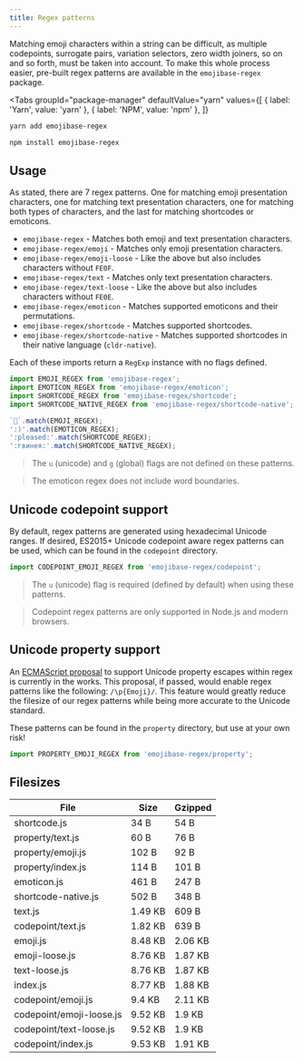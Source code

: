 ```yaml
---
title: Regex patterns
---
```



Matching emoji characters within a string can be difficult, as multiple codepoints, surrogate pairs,
variation selectors, zero width joiners, so on and so forth, must be taken into account. To make
this whole process easier, pre-built regex patterns are available in the `emojibase-regex` package.

<Tabs
  groupId="package-manager"
  defaultValue="yarn"
  values={[
    { label: 'Yarn', value: 'yarn' },
    { label: 'NPM', value: 'npm' },
  ]}
>
  <TabItem value="yarn">

```bash
yarn add emojibase-regex
```

  </TabItem>
  <TabItem value="npm">

```bash
npm install emojibase-regex
```

  </TabItem>
</Tabs>

## Usage

As stated, there are 7 regex patterns. One for matching emoji presentation characters, one for
matching text presentation characters, one for matching both types of characters, and the last for
matching shortcodes or emoticons.

- `emojibase-regex` - Matches both emoji and text presentation characters.
- `emojibase-regex/emoji` - Matches only emoji presentation characters.
- `emojibase-regex/emoji-loose` - Like the above but also includes characters without `FE0F`.
- `emojibase-regex/text` - Matches only text presentation characters.
- `emojibase-regex/text-loose` - Like the above but also includes characters without `FE0E`.
- `emojibase-regex/emoticon` - Matches supported emoticons and their permutations.
- `emojibase-regex/shortcode` - Matches supported shortcodes.
- `emojibase-regex/shortcode-native` - Matches supported shortcodes in their native language
  (`cldr-native`).

Each of these imports return a `RegExp` instance with no flags defined.

```ts
import EMOJI_REGEX from 'emojibase-regex';
import EMOTICON_REGEX from 'emojibase-regex/emoticon';
import SHORTCODE_REGEX from 'emojibase-regex/shortcode';
import SHORTCODE_NATIVE_REGEX from 'emojibase-regex/shortcode-native';

`🙂`.match(EMOJI_REGEX);
':)'.match(EMOTICON_REGEX);
':pleased:'.match(SHORTCODE_REGEX);
':гвинея:'.match(SHORTCODE_NATIVE_REGEX);
```

> The `u` (unicode) and `g` (global) flags are not defined on these patterns.

> The emoticon regex does not include word boundaries.

## Unicode codepoint support

By default, regex patterns are generated using hexadecimal Unicode ranges. If desired, ES2015+
Unicode codepoint aware regex patterns can be used, which can be found in the `codepoint` directory.

```ts
import CODEPOINT_EMOJI_REGEX from 'emojibase-regex/codepoint';
```

> The `u` (unicode) flag is required (defined by default) when using these patterns.

> Codepoint regex patterns are only supported in Node.js and modern browsers.

## Unicode property support

An [ECMAScript proposal](https://github.com/tc39/proposal-regexp-unicode-property-escapes) to
support Unicode property escapes within regex is currently in the works. This proposal, if passed,
would enable regex patterns like the following: `/\p{Emoji}/`. This feature would greatly reduce the
filesize of our regex patterns while being more accurate to the Unicode standard.

These patterns can be found in the `property` directory, but use at your own risk!

```ts
import PROPERTY_EMOJI_REGEX from 'emojibase-regex/property';
```

## Filesizes

| File                     | Size    | Gzipped |
| ------------------------ | ------- | ------- |
| shortcode.js             | 34 B    | 54 B    |
| property/text.js         | 60 B    | 76 B    |
| property/emoji.js        | 102 B   | 92 B    |
| property/index.js        | 114 B   | 101 B   |
| emoticon.js              | 461 B   | 247 B   |
| shortcode-native.js      | 502 B   | 348 B   |
| text.js                  | 1.49 KB | 609 B   |
| codepoint/text.js        | 1.82 KB | 639 B   |
| emoji.js                 | 8.48 KB | 2.06 KB |
| emoji-loose.js           | 8.76 KB | 1.87 KB |
| text-loose.js            | 8.76 KB | 1.87 KB |
| index.js                 | 8.77 KB | 1.88 KB |
| codepoint/emoji.js       | 9.4 KB  | 2.11 KB |
| codepoint/emoji-loose.js | 9.52 KB | 1.9 KB  |
| codepoint/text-loose.js  | 9.52 KB | 1.9 KB  |
| codepoint/index.js       | 9.53 KB | 1.91 KB |
